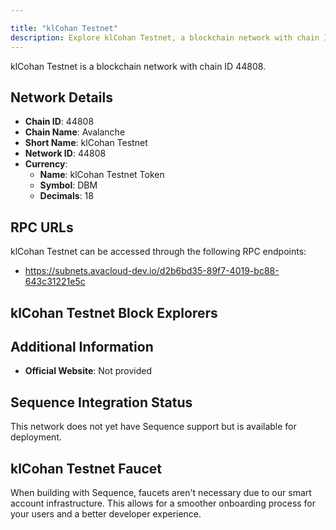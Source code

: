 ```yaml
---

title: "klCohan Testnet"
description: Explore klCohan Testnet, a blockchain network with chain ID 44808. Learn about its native currency, klCohan Testnet Token, and how to interact with the network.
---
```




klCohan Testnet is a blockchain network with chain ID 44808.

## Network Details

- **Chain ID**: 44808
- **Chain Name**: Avalanche
- **Short Name**: klCohan Testnet
- **Network ID**: 44808
- **Currency**: 
  - **Name**: klCohan Testnet Token
  - **Symbol**: DBM
  - **Decimals**: 18

## RPC URLs

klCohan Testnet can be accessed through the following RPC endpoints:

- https://subnets.avacloud-dev.io/d2b6bd35-89f7-4019-bc88-643c31221e5c

## klCohan Testnet Block Explorers



## Additional Information

- **Official Website**: Not provided

## Sequence Integration Status

This network does not yet have Sequence support but is available for deployment.

## klCohan Testnet Faucet

When building with Sequence, faucets aren't necessary due to our smart account infrastructure. This allows for a smoother onboarding process for your users and a better developer experience.
